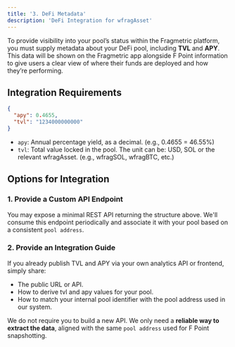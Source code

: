 ```yaml
---
title: '3. DeFi Metadata'
description: 'DeFi Integration for wfragAsset'
---
```


To provide visibility into your pool’s status within the Fragmetric platform, you must supply metadata about your DeFi pool, including **TVL** and **APY**. This data will be shown on the Fragmetric app alongside F Point information to give users a clear view of where their funds are deployed and how they’re performing.

## Integration Requirements
```json
{
  "apy": 0.4655,
  "tvl": "1234000000000"
}
```
- `apy`: Annual percentage yield, as a decimal. (e.g., 0.4655 = 46.55%)
- `tvl`: Total value locked in the pool. The unit can be: USD, SOL or the relevant wfragAsset. (e.g., wfragSOL, wfragBTC, etc.)

## Options for Integration

### 1. Provide a Custom API Endpoint
You may expose a minimal REST API returning the structure above. We'll consume this endpoint periodically and associate it with your pool based on a consistent `pool address`.

### 2. Provide an Integration Guide
If you already publish TVL and APY via your own analytics API or frontend, simply share:
- The public URL or API.
- How to derive tvl and apy values for your pool.
- How to match your internal pool identifier with the pool address used in our system.

We do not require you to build a new API. We only need a **reliable way to extract the data**, aligned with the same `pool address` used for F Point snapshotting.
